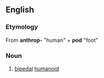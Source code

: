==English==
{{wikipedia}}

===Etymology===
From {{etyl|grc}} '''anthrop-''' "human" + '''pod''' "foot"

===Noun===
{{en-noun}}

# [[bipedal]] [[humanoid]]